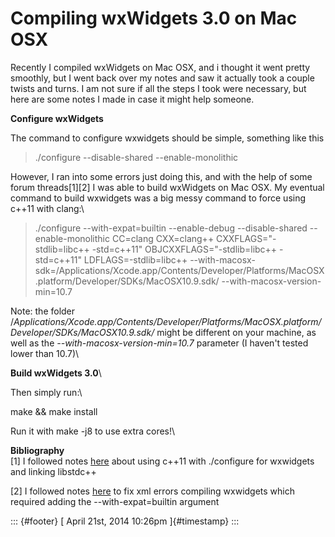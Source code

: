 Compiling wxWidgets 3.0 on Mac OSX
==================================

Recently I compiled wxWidgets on Mac OSX, and i thought it went pretty
smoothly, but I went back over my notes and saw it actually took a
couple twists and turns. I am not sure if all the steps I took were
necessary, but here are some notes I made in case it might help someone.

**Configure wxWidgets**

The command to configure wxwidgets should be simple, something like this

> ./configure --disable-shared --enable-monolithic

However, I ran into some errors just doing this, and with the help of
some forum threads\[1\]\[2\] I was able to build wxWidgets on Mac OSX.
My eventual command to build wxwidgets was a big messy command to force
using c++11 with clang:\

> ./configure --with-expat=builtin --enable-debug --disable-shared
> --enable-monolithic CC=clang CXX=clang++ CXXFLAGS="-stdlib=libc++
> -std=c++11" OBJCXXFLAGS="-stdlib=libc++ -std=c++11"
> LDFLAGS=-stdlib=libc++
> --with-macosx-sdk=/Applications/Xcode.app/Contents/Developer/Platforms/MacOSX.platform/Developer/SDKs/MacOSX10.9.sdk/
> --with-macosx-version-min=10.7

Note: the folder
/*Applications/Xcode.app/Contents/Developer/Platforms/MacOSX.platform/Developer/SDKs/MacOSX10.9.sdk/*
might be different on your machine, as well as the
*--with-macosx-version-min=10.7* parameter (I haven't tested lower than
10.7)\

**Build wxWidgets 3.0**\

Then simply run:\

make && make install

Run it with make -j8 to use extra cores!\

**Bibliography**\
\[1\] I followed notes
[here](http://forums.wxwidgets.org/viewtopic.php?f=19&t=37432) about
using c++11 with ./configure for wxwidgets and linking libstdc++

\[2\] I followed notes [here](http://www.brokentoaster.com/blog/?cat=19)
to fix xml errors compiling wxwidgets which required adding the
--with-expat=builtin argument

::: {#footer}
[ April 21st, 2014 10:26pm ]{#timestamp}
:::
